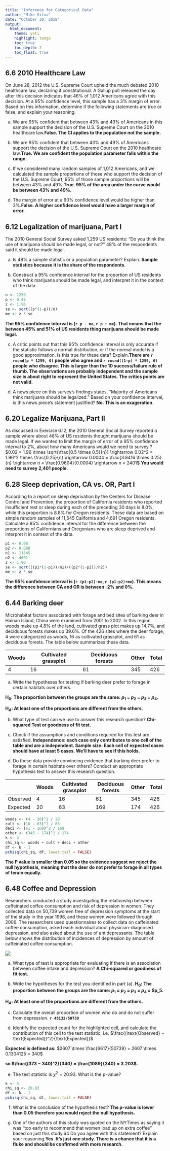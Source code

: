 ```yaml
---
title: "Inference for Categorical Data"
author: "Mike Silva"
date: "October 30, 2018"
output:
  html_document:
    theme: yeti
    highlight: tango
    toc: true
    toc_depth: 2
    toc_float: true
---
```


## 6.6 2010 Healthcare Law

On June 28, 2012 the U.S. Supreme Court upheld the much debated 2010 healthcare law, declaring it constitutional. A Gallup poll released the day after this decision
indicates that 46% of 1,012 Americans agree with this decision. At a 95% confidence level, this sample has a 3% margin of error. Based on this information, determine if the following statements are true or false, and explain your reasoning.

(a) We are 95% confident that between 43% and 49% of Americans in this sample support the decision of the U.S. Supreme Court on the 2010 healthcare law.**False.  The CI applies to the population not the sample.**

(b) We are 95% confident that between 43% and 49% of Americans support the decision of the U.S. Supreme Court on the 2010 healthcare law.**True.  We are confident the population parameter falls within the range.**

(c) If we considered many random samples of 1,012 Americans, and we calculated the sample proportions of those who support the decision of the U.S. Supreme Court, 95% of those sample proportions will be between 43% and 49%.**True.  95% of the area under the curve would be between 43% and 49%.**

(d) The margin of error at a 90% confidence level would be higher than 3%.**False.  A higher confidence level would have a larger margin of error.**

## 6.12 Legalization of marijuana, Part I

The 2010 General Social Survey asked 1,259 US residents: “Do you think the use of marijuana should be made legal, or not?” 48% of the respondents said it should be made legal.

(a) Is 48% a sample statistic or a population parameter? Explain. **Sample statistics because it is the share of the respondents.**

(b) Construct a 95% confidence interval for the proportion of US residents who think marijuana should be made legal, and interpret it in the context of the data.
```r
n <- 1259
p <- 0.48
z <- 1.96
se <- sqrt((p*(1-p))/n)
me <- z * se
```
**The 95% confidence interval is (`r p - me`, `r p + me`).  That means that the between 45% and 51% of US residents thing marijuana should be made legal.**

(c) A critic points out that this 95% confidence interval is only accurate if the statistic follows a normal distribution, or if the normal model is a good approximation. Is this true for these data? Explain.**There are `r round(p * 1259, 0)` people who agree and `r round((1-p) * 1259, 0)` people who disagree.  This is larger than the 10 success/failure rule of thumb.  The observations are probably independent and the sample size is about right to represent the United States.  The critics points are not valid.**

(d) A news piece on this survey’s findings states, “Majority of Americans think marijuana should be legalized.” Based on your confidence interval, is this news piece’s statement justified? **No.  This is an exageration.**

## 6.20 Legalize Marijuana, Part II

As discussed in Exercise 6.12, the 2010 General Social Survey reported a sample where about 48% of US residents thought marijuana should be made legal. If we wanted to limit the margin of error of a 95% confidence interval to 2%, about how many Americans would we need to survey ? $0.02 = 1.96 \times \sqrt{\frac{0.5 \times 0.5}{n}} \rightarrow 0.02^2 = 1.96^2 \times \frac{0.25}{n} \rightarrow 0.0004 = \frac{3.8416 \times 0.25}{n} \rightarrow n = \frac{0.9604}{0.0004} \rightarrow n = 2401$ **You would need to survey 2,401 people.**

## 6.28 Sleep deprivation, CA vs. OR, Part I

According to a report on sleep deprivation by the Centers for Disease Control and Prevention, the proportion of California residents who reported insufficient rest or sleep during each of the preceding 30 days is 8.0%, while this proportion is 8.8% for Oregon residents. These data are based on simple random samples of 11,545 California and 4,691 Oregon residents. Calculate a 95% confidence interval for the difference between the proportions of Californians and Oregonians who are sleep deprived and interpret it in context of the data.
```r
p1 <- 0.08
p2 <- 0.088
n1 <- 11545
n2 <- 4691
z <- 1.96
se <- sqrt(((p1*(1-p1))/n1)+((p2*(1-p2))/n2))
me <- z * se
```
**The 95% confidence interval is (`r (p1-p2)-me`, `r (p1-p2)+me`).  This means the difference between CA and OR is between -2% and 0%.**

## 6.44 Barking deer

Microhabitat factors associated with forage and bed sites of barking deer in Hainan Island, China were examined from 2001 to 2002. In this region woods make up 4.8% of the land, cultivated grass plot makes up 14.7%, and deciduous forests makes up 39.6%. Of the 426 sites where the deer forage, 4 were categorized as woods, 16 as cultivated grassplot, and 61 as deciduous forests. The table below summarizes these data.

| Woods | Cultivated grassplot | Deciduous forests | Other | Total |
|-------|----------------------|-------------------|-------|-------|
| 4     | 16                   | 61                | 345   | 426   |

(a) Write the hypotheses for testing if barking deer prefer to forage in certain habitats over others.

**H$_0$: The proportion between the groups are the same: $p_1$ = $p_2$ = $p_3$ = $p_4$.**

**H$_A$: At least one of the proportions are different from the others.**

(b) What type of test can we use to answer this research question? **Chi-squared Test or goodness of fit test.**

(c) Check if the assumptions and conditions required for this test are satisfied. **Independence: each case only contributes to one cell of the table and are a independent. Sample size: Each cell of expected cases should have at least 5 cases.  We'll have to see if this holds.**

(d) Do these data provide convincing evidence that barking deer prefer to forage in certain habitats over others? Conduct an appropriate hypothesis test to answer this research question.

|          | Woods | Cultivated grassplot | Deciduous forests | Other | Total |
|----------|-------|----------------------|-------------------|-------|-------|
| Observed | 4     | 16                   | 61                | 345   | 426   |
| Expected | 20    | 63                   | 169               | 174   | 426   |

```r
woods <- (4 - 20)^2 / 20
cult <- (16 - 63)^2 / 63
deci <- (61 - 169)^2 / 169
other <- (345 - 174)^2 / 174
k <- 4
chi_sq <- woods + cult + deci + other
df <- k - 1
pchisq(chi_sq, df, lower.tail = FALSE)
```
**The P value is smaller than 0.05 so the evidence suggest we reject the null hypothesis, meaning that the deer do not prefer to forage in all types of terain equally.**

## 6.48 Coffee and Depression

Researchers conducted a study investigating the relationship between caffeinated coffee consumption and risk of depression in women. They collected data on 50,739 women free of depression symptoms at the start of the study in the year 1996, and these women were followed through 2006. The researchers used questionnaires to collect data on caffeinated coffee consumption, asked each individual about physician-diagnosed depression, and also asked about the use of antidepressants. The table below shows the distribution of incidences of depression by amount of caffeinated coffee consumption. 

![ ](https://github.com/mikeasilva/CUNY-SPS/raw/master/DATA606/Figures/6_48.png)

(a) What type of test is appropriate for evaluating if there is an association between coffee intake and depression? **A Chi-squared or goodness of fit test.**

(b) Write the hypotheses for the test you identified in part (a).
**H$_0$: The proportion between the groups are the same: $p_1$ = $p_2$ = $p_3$ = $p_4$ = $p_5.**

**H$_A$: At least one of the proportions are different from the others.**

(c) Calculate the overall proportion of women who do and do not suffer from depression. **`r 48132/50739`**

(d) Identify the expected count for the highlighted cell, and calculate the contribution of this cell to the test statistic, i.e. $\frac{(\text{Observed} − \text{Expected})^2}{\text{Expected}}$ 

**Expected is defined as:** $2607 \times
\frac{6617}{50739} = 2607 \times 0.1304125 = 340$ 

**so $\frac{(373 − 340)^2}{340} = \frac{1089}{340} = 3.203$.**

(e) The test statistic is $\chi^2$ = 20.93. What is the p-value?

```r
k <- 5
chi_sq <- 20.93
df <- k - 1
pchisq(chi_sq, df, lower.tail = FALSE)
```

(f) What is the conclusion of the hypothesis test? **The p-value is lower than 0.05 therefore you would reject the null hypothesis.**

(g) One of the authors of this study was quoted on the NYTimes as saying it was “too early to recommend that women load up on extra coffee” based on just this study.64 Do you agree with this statement? Explain your reasoning.**Yes.  It's just one study.  There is a chance that it is a fluke and should be confirmed with more research.**